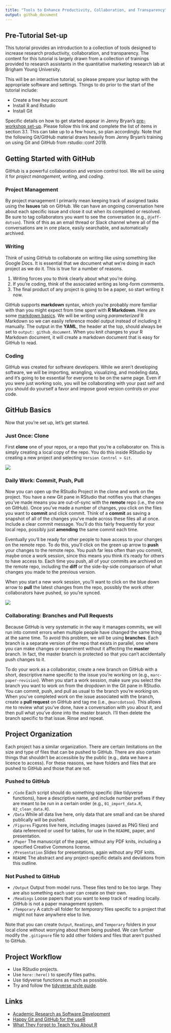 ```yaml
---
title: "Tools to Enhance Productivity, Collaboration, and Transparency"
output: github_document
---
```

## Pre-Tutorial Set-up

This tutorial provides an introduction to a collection of tools designed to increase research productivity, collaboration, and transparency.  The content for this tutorial is largely drawn from a collection of trainings provided to research assistants in the quantitative marketing research lab at Brigham Young University.      

This will be an interactive tutorial, so please prepare your laptop with the appropriate software and settings.  Things to do prior to the start of the tutorial include:

- Create a free hey account
- Install R and Rstudio
- Install Git

Specific details on how to get started appear in Jenny Bryan's [pre-workshop set-up](https://happygitwithr.com/workshops.html?mkt_tok=eyJpIjoiT1RVelptVTNZams0T0dZMiIsInQiOiJlR0orVlVpaHZsRlwveWh5QUJPN2U1Q3BcL0pHVHo5RXJ5UkhabFlwVXM4NlEwcHhRTENQZmVxaEEyNnVLSkRFTTdVa0hyNjk4MkFHYUU1Nkt5VXNtRm9heFM3N3dnUFplZ1V5anpRTWdnWDVscE1lOUR6VzBHaGFQOUFhOGd1QkN3In0=#pre-workshop-set-up). Please follow this link and complete the list of items in section 3.1.  This can take up to a few hours, so plan accordingly. Note that the following Git/GitHub material draws heavily from Jenny Bryan's training on using Git and GitHub from rstudio::conf 2019.

## Getting Started with GitHub

GitHub is a powerful collaboration and version control tool. We will be using it for *project management*, *writing*, and *coding*.

### Project Management

By project management I primarily mean keeping track of assigned tasks using the **Issues** tab on GitHub. We can have an ongoing conversation here about each specific issue and close it out when its completed or resolved. Be sure to tag collaborators you want to see the conversation (e.g., `@jeff-dotson`). Think of this as an email thread or Slack channel where all of the conversations are in one place, easily searchable, and automatically archived.

### Writing

Think of using GitHub to collaborate on writing like using something like Google Docs. It is essential that we document what we're doing in each project as we do it. This is true for a number of reasons.

1. Writing forces you to think clearly about what you're doing.
2. If you're coding, think of the associated writing as long-form comments.
3. The final product of any project is going to be a paper, so start writing it now.

GitHub supports **markdown** syntax, which you're probably more familiar with than you might expect from time spent with **R Markdown**. Here are some [markdown basics](https://rmarkdown.rstudio.com/authoring_basics.html). We will be writing using *parameterized* R Markdown so we can easily reference model output instead of including it manually. The output in the **YAML**, the header at the top, should always be set to `output: github_document`. When you knit changes to your R Markdown document, it will create a markdown document that is easy for GitHub to read.

### Coding

GitHub was created for software developers. While we aren't developing software, we will be importing, wrangling, visualizing, and modeling data, and it's going to be essential for everyone to be on the same page. Even if you were just working solo, you will be collaborating with your past self and you should do yourself a favor and impose good version controls on your code.

## GitHub Basics

Now that you're set up, let's get started.

### Just Once: Clone

First **clone** one of your repos, or a repo that you're a collaborator on. This is simply creating a local copy of the repo. You do this inside RStudio by creating a new project and selecting `Version Control > Git`.

![](Figures/clone.png)

### Daily Work: Commit, Push, Pull

Now you can open up the RStudio Project in the clone and work on the project. You have a new Git pane in RStudio that notifies you that changes you've made means you are out-of-sync with the **remote** repo (i.e., the one on GitHub). Once you've made a number of changes, you click on the files you want to **commit** and click commit. Think of a **commit** as saving a snapshot of all of the changes you've made across these files all at once. Include a clear commit message. You'll do this fairly frequently for your local repo, possibly just **amending** the same commit each time.

Eventually you'll be ready for other people to have access to your changes on the remote repo. To do this, you'll click on the green up arrow to **push** your changes to the remote repo. You push far less often than you commit, maybe once a work session, since this means you think it's ready for others to have access to. Each time you push, all of your commits are archived on the remote repo, including the **diff** or the side-by-side comparison of what changes you made to the previous version.

When you start a new work session, you'll want to click on the blue down arrow to **pull** the latest changes from the repo, possibly the work other collaborators have pushed, so you're synced.

![](Figures/daily-work.png)

### Collaborating: Branches and Pull Requests

Because GitHub is very systematic in the way it manages commits, we will run into commit errors when multiple people have changed the same thing at the same time. To avoid this problem, we will be using **branches**. Each branch is a separate version of the repo that exists in parallel, one where you can make changes or experiment without it affecting the **master** branch. In fact, the master branch is protected so that you can't accidentally push changes to it.

To do your work as a collaborator, create a new branch on GitHub with a short, descriptive name specific to the issue you're working on (e.g., `marc-paper-revision`). When you start a work session, make sure you select the branch you want to work on from the dropdown in the Git pane in RStudio. You can commit, push, and pull as usual to the branch you're working on. When you've completed work on the issue associated with the branch, create a **pull request** on GitHub and tag me (i.e., `@marcdotson`). This allows me to review what you've done, have a conversation with you about it, and then pull what you've done into the master branch. I'll then delete the branch specific to that issue. Rinse and repeat.

## Project Organization

Each project has a similar organization. There are certain limitations on the size and type of files that can be pushed to GitHub. There are also certain things that shouldn't be accessible by the public (e.g., data we have a licence to access). For these reasons, we have folders and files that are pushed to GitHub and those that are not.

### Pushed to GitHub

* `/Code` Each script should do something specific (like tidyverse functions), have a descriptive name, and include number prefixes if they are meant to be run in a certain order (e.g., `01_import_data.R`, `02_clean_data.R`).
* `/Data` While all data live here, only data that are small and can be shared publically will be pushed.
* `/Figures` Figures live here, including images (saved as PNG files) and data referenced or used for tables, for use in the `README`, paper, and presentation.
* `/Paper` The manuscript of the paper, without any PDF knits, including a specified Creative Commons license.
* `/Presentation` Slides for presentations, again without any PDF knits.
* `README` The abstract and any project-specific details and deviations from this outline.

### Not Pushed to GitHub

* `/Output` Output from model runs. These files tend to be too large. They are also something each user can create on their own.
* `/Readings` Loose papers that you want to keep track of reading locally. GitHub is not a paper management system.
* `/Temporary` A catch-all folder for *temporary* files specific to a project that might not have anywhere else to live.

Note that you can create `Output`, `Readings`, and `Temporary` folders in your local clone without worrying about them being pushed. We can further modify the `.gitignore` file to add other folders and files that aren't pushed to GitHub.

## Project Workflow

* Use RStudio projects.
* Use `here::here()` to specify files paths.
* Use tidyverse functions as much as possible.
* Try and follow the [tidyverse style guide](https://style.tidyverse.org).

## Links

* [Academic Research as Software Development](https://www.mathkills.com/words/2019/2/17/academic-research-as-software-development)
* [Happy Git and GitHub for the useR](https://happygitwithr.com)
* [What They Forgot to Teach You About R](https://whattheyforgot.org)
